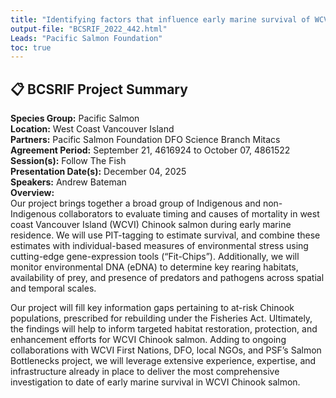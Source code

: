 ```yaml
---
title: "Identifying factors that influence early marine survival of WCVI Chinook salmon"
output-file: "BCSRIF_2022_442.html"
Leads: "Pacific Salmon Foundation"
toc: true
---
```


## 📋 BCSRIF Project Summary

**Species Group:** Pacific Salmon  
**Location:** West Coast Vancouver Island  
**Partners:** Pacific Salmon Foundation 
DFO Science Branch
Mitacs  
**Agreement Period:** September 21, 4616924 to October 07, 4861522  
**Session(s):** Follow The Fish  
**Presentation Date(s):** December 04, 2025  
**Speakers:** Andrew Bateman  
**Overview:**  
Our project brings together a broad group of Indigenous and non-Indigenous collaborators to evaluate timing and causes of mortality in west coast Vancouver Island (WCVI) Chinook salmon during early marine residence. We will use PIT-tagging to estimate survival, and combine these estimates with individual-based measures of environmental stress using cutting-edge gene-expression tools (“Fit-Chips”). Additionally, we will monitor environmental DNA (eDNA) to determine key rearing habitats, availability of prey, and presence of predators and pathogens across spatial and temporal scales.

Our project will fill key information gaps pertaining to at-risk Chinook populations, prescribed for rebuilding under the Fisheries Act. Ultimately, the findings will help to inform targeted habitat restoration, protection, and enhancement efforts for WCVI Chinook salmon. Adding to ongoing collaborations with WCVI First Nations, DFO, local NGOs, and PSF’s Salmon Bottlenecks project, we will leverage extensive experience, expertise, and infrastructure already in place to deliver the most comprehensive investigation to date of early marine survival in WCVI Chinook salmon.   


